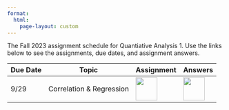 ```yaml
---
format: 
  html:
    page-layout: custom
---
```

<div class="page-assignment">
The Fall 2023 assignment schedule for Quantiative Analysis 1. Use the links below to see the assignments, due dates, and assignment answers.

<table class="table-schedule">
<thead>
  <tr>
    <th class="tassign-date">Due Date</th>
    <th class="tassign-topic">Topic</th>
    <th class="tassign-content">Assignment</th>
    <th class="tassign-content">Answers</th>
  </tr>
</thead>
<tbody>
  <tr>
    <td class="tassign-date">9/29</td>
    <td class="tassign-topic">Correlation & Regression</td>
    <td class="tassign-content"><a href="assignments/01-assignment-page.html"><img src="assets/assignment-icon-1.png" width="50" height="54"></a></td>
    <td class="tassign-content"><a href="assignments/01-assignment-answers.html"><img src="assets/lecture-icon-1.png" width="50" height="54"></a></td>
  </tr>
</tbody>
</table>

</div>